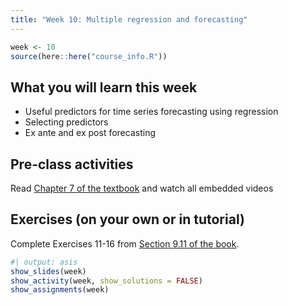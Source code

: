 ```yaml
---
title: "Week 10: Multiple regression and forecasting"
---
```


```r
week <- 10
source(here::here("course_info.R"))
```

## What you will learn this week

* Useful predictors for time series forecasting using regression
* Selecting predictors
* Ex ante and ex post forecasting

## Pre-class activities

Read [Chapter 7 of the textbook](https://otexts.com/fpp3/regression.html) and watch all embedded videos

## Exercises (on your own or in tutorial)

Complete Exercises 11-16 from [Section 9.11 of the book](https://otexts.com/fpp3/arima-exercises.html).

<!-- [**Solutions to Exercises**](ex10-sol.qmd) -->


```r
#| output: asis
show_slides(week)
show_activity(week, show_solutions = FALSE)
show_assignments(week)
```
